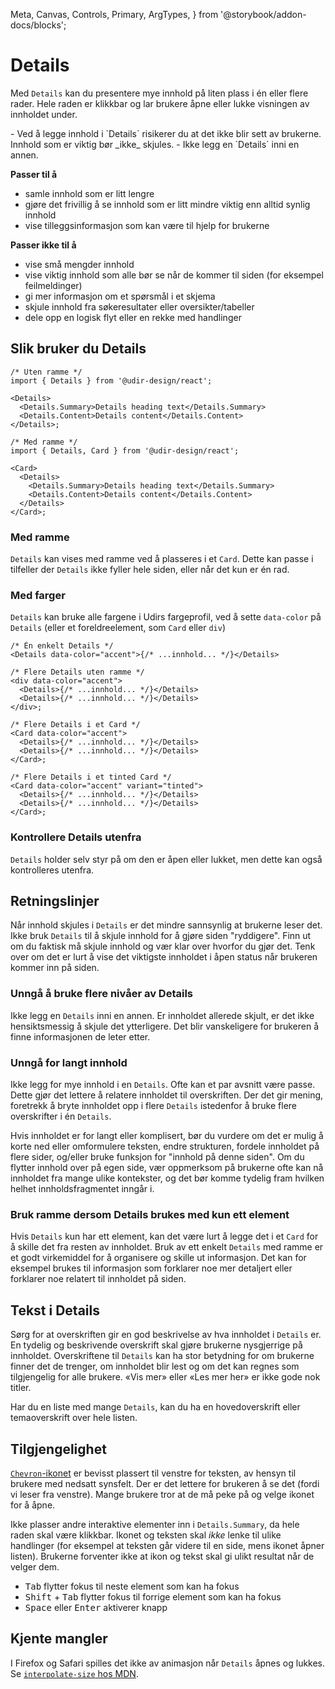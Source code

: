   Meta,
  Canvas,
  Controls,
  Primary,
  ArgTypes,
} from '@storybook/addon-docs/blocks';

<Meta of={DetailsStories} />

# Details

Med `Details` kan du presentere mye innhold på liten plass i én eller flere rader. Hele raden er klikkbar og lar brukere åpne eller lukke visningen av innholdet under.

<SimpleAlert heading="Vær oppmerksom på">
- Ved å legge innhold i `Details` risikerer du at det ikke blir sett av brukerne. Innhold som er viktig bør _ikke_ skjules.
- Ikke legg en `Details` inni en annen.

</SimpleAlert>

**Passer til å**

- samle innhold som er litt lengre
- gjøre det frivillig å se innhold som er litt mindre viktig enn alltid synlig innhold
- vise tilleggsinformasjon som kan være til hjelp for brukerne

**Passer ikke til å**

- vise små mengder innhold
- vise viktig innhold som alle bør se når de kommer til siden (for eksempel feilmeldinger)
- gi mer informasjon om et spørsmål i et skjema
- skjule innhold fra søkeresultater eller oversikter/tabeller
- dele opp en logisk flyt eller en rekke med handlinger

## Slik bruker du Details

<Primary />
<Controls />

```tsx
/* Uten ramme */
import { Details } from '@udir-design/react';

<Details>
  <Details.Summary>Details heading text</Details.Summary>
  <Details.Content>Details content</Details.Content>
</Details>;

/* Med ramme */
import { Details, Card } from '@udir-design/react';

<Card>
  <Details>
    <Details.Summary>Details heading text</Details.Summary>
    <Details.Content>Details content</Details.Content>
  </Details>
</Card>;
```

### Med ramme

`Details` kan vises med ramme ved å plasseres i et `Card`.
Dette kan passe i tilfeller der `Details` ikke fyller hele siden, eller når det kun er én rad.

<Canvas of={DetailsStories.InCard} />

### Med farger

`Details` kan bruke alle fargene i Udirs fargeprofil, ved å sette `data-color` på `Details` (eller et foreldreelement, som `Card` eller `div`)

```tsx
/* Én enkelt Details */
<Details data-color="accent">{/* ...innhold... */}</Details>

/* Flere Details uten ramme */
<div data-color="accent">
  <Details>{/* ...innhold... */}</Details>
  <Details>{/* ...innhold... */}</Details>
</div>;

/* Flere Details i et Card */
<Card data-color="accent">
  <Details>{/* ...innhold... */}</Details>
  <Details>{/* ...innhold... */}</Details>
</Card>;

/* Flere Details i et tinted Card */
<Card data-color="accent" variant="tinted">
  <Details>{/* ...innhold... */}</Details>
  <Details>{/* ...innhold... */}</Details>
</Card>;
```

<Canvas of={DetailsStories.InCardWithColor} />

### Kontrollere Details utenfra

`Details` holder selv styr på om den er åpen eller lukket, men dette kan også kontrolleres utenfra.

<Canvas of={DetailsStories.Controlled} />

## Retningslinjer

Når innhold skjules i `Details` er det mindre sannsynlig at brukerne leser det. Ikke bruk `Details` til å skjule innhold for å gjøre siden "ryddigere". Finn ut om du faktisk må skjule innhold og vær klar over hvorfor du gjør det. Tenk over om det er lurt å vise det viktigste innholdet i åpen status når brukeren kommer inn på siden.

### Unngå å bruke flere nivåer av Details

Ikke legg en `Details` inni en annen. Er innholdet allerede skjult, er det ikke hensiktsmessig å skjule det ytterligere. Det blir vanskeligere for brukeren å finne informasjonen de leter etter.

### Unngå for langt innhold

Ikke legg for mye innhold i en `Details`. Ofte kan et par avsnitt være passe. Dette gjør det lettere å relatere innholdet til overskriften.
Der det gir mening, foretrekk å bryte innholdet opp i flere `Details` istedenfor å bruke flere overskrifter i én `Details`.

Hvis innholdet er for langt eller komplisert, bør du vurdere om det er mulig å korte ned eller omformulere teksten, endre strukturen, fordele innholdet på flere sider, og/eller bruke funksjon for "innhold på denne siden". Om du flytter innhold over på egen side, vær oppmerksom på brukerne ofte kan nå innholdet fra mange ulike kontekster, og det bør komme tydelig fram hvilken helhet innholdsfragmentet inngår i.

<DetailsEx1 />

### Bruk ramme dersom Details brukes med kun ett element

Hvis `Details` kun har ett element, kan det være lurt å legge det i et `Card` for å skille det fra resten av innholdet. Bruk av ett enkelt `Details` med ramme er et godt virkemiddel for å organisere og skille ut informasjon. Det kan for eksempel brukes til informasjon som forklarer noe mer detaljert eller forklarer noe relatert til innholdet på siden.

<DetailsEx2 />

## Tekst i Details

Sørg for at overskriften gir en god beskrivelse av hva innholdet i `Details` er. En tydelig og beskrivende overskrift skal gjøre brukerne nysgjerrige på innholdet. Overskriftene til `Details` kan ha stor betydning for om brukerne finner det de trenger, om innholdet blir lest og om det kan regnes som tilgjengelig for alle brukere. «Vis mer» eller «Les mer her» er ikke gode nok titler.

Har du en liste med mange `Details`, kan du ha en hovedoverskrift eller temaoverskrift over hele listen.

## Tilgjengelighet

[`Chevron`-ikonet](https://aksel.nav.no/ikoner/ChevronDown) er bevisst plassert til venstre for teksten, av hensyn til brukere med nedsatt synsfelt. Der er det lettere for brukeren å se det (fordi vi leser fra venstre). Mange brukere tror at de må peke på og velge ikonet for å åpne.

Ikke plasser andre interaktive elementer inn i `Details.Summary`, da hele raden skal være klikkbar. Ikonet og teksten skal _ikke_ lenke til ulike handlinger (for eksempel at teksten går videre til en side, mens ikonet åpner listen). Brukerne forventer ikke at ikon og tekst skal gi ulikt resultat når de velger dem.

- <kbd>Tab</kbd> flytter fokus til neste element som kan ha fokus
- <kbd>Shift</kbd> + <kbd>Tab</kbd> flytter fokus til forrige element som kan ha
  fokus
- <kbd>Space</kbd> eller <kbd>Enter</kbd> aktiverer knapp

## Kjente mangler

I Firefox og Safari spilles det ikke av animasjon når `Details` åpnes og lukkes. Se [`interpolate-size` hos MDN](https://developer.mozilla.org/en-US/docs/Web/CSS/interpolate-size).
